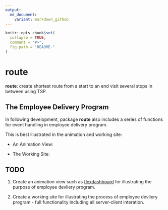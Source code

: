 ```yaml
---
output:
  md_document:
    variant: markdown_github
---
```


<!-- README.md is generated from README.Rmd. -->

```r
knitr::opts_chunk$set(
  collapse = TRUE,
  comment = "#>",
  fig.path = "README-"
)
```

# route

__route__: create shortest route from a start to an end visit several stops in between using TSP.
   
## The Employee Delivery Program

In following development, package __route__ also includes a series of functions for event handling in employee delivery program. 

This is best illustrated in the animation and working site:

+ An Animation View:

+ The Working Site:

## TODO

1. Create an animation view such as [flexdashboard](https://jjallaire.shinyapps.io/shiny-crandash/) for illustrating the purpose of employee devliery program.

1. Create a working site for illustrating the process of employee devliery program - full functionality including all server-client interation.

